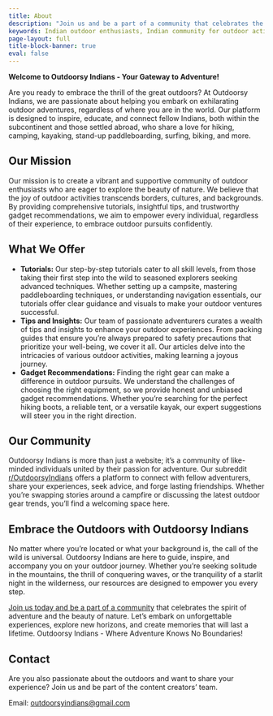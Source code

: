 ```yaml
---
title: About
description: "Join us and be a part of a community that celebrates the spirit of adventure and the beauty of nature."
keywords: Indian outdoor enthusiasts, Indian community for outdoor activities, Indians abroad, outdoor activities, well-being, things to do outdoors, gear recommendations
page-layout: full
title-block-banner: true
eval: false
---
```



**Welcome to Outdoorsy Indians - Your Gateway to Adventure!**

Are you ready to embrace the thrill of the great outdoors?
At Outdoorsy Indians, we are passionate about helping you embark on exhilarating outdoor adventures, regardless of where you are in the world.
Our platform is designed to inspire, educate, and connect fellow Indians, both within the subcontinent and those settled abroad, who share a love for hiking, camping, kayaking, stand-up paddleboarding, surfing, biking, and more.

## Our Mission

Our mission is to create a vibrant and supportive community of outdoor enthusiasts who are eager to explore the beauty of nature.
We believe that the joy of outdoor activities transcends borders, cultures, and backgrounds.
By providing comprehensive tutorials, insightful tips, and trustworthy gadget recommendations, we aim to empower every individual, regardless of their experience, to embrace outdoor pursuits confidently.

## What We Offer

-   **Tutorials:** Our step-by-step tutorials cater to all skill levels, from those taking their first step into the wild to seasoned explorers seeking advanced techniques. Whether setting up a campsite, mastering paddleboarding techniques, or understanding navigation essentials, our tutorials offer clear guidance and visuals to make your outdoor ventures successful.
-   **Tips and Insights:** Our team of passionate adventurers curates a wealth of tips and insights to enhance your outdoor experiences. From packing guides that ensure you're always prepared to safety precautions that prioritize your well-being, we cover it all. Our articles delve into the intricacies of various outdoor activities, making learning a joyous journey.
-   **Gadget Recommendations:** Finding the right gear can make a difference in outdoor pursuits. We understand the challenges of choosing the right equipment, so we provide honest and unbiased gadget recommendations. Whether you're searching for the perfect hiking boots, a reliable tent, or a versatile kayak, our expert suggestions will steer you in the right direction.

## Our Community

Outdoorsy Indians is more than just a website; it's a community of like-minded individuals united by their passion for adventure.
Our subreddit [r/OutdoorsyIndians](https://www.reddit.com/r/OutdoorsyIndians/) offers a platform to connect with fellow adventurers, share your experiences, seek advice, and forge lasting friendships.
Whether you're swapping stories around a campfire or discussing the latest outdoor gear trends, you'll find a welcoming space here.

## Embrace the Outdoors with Outdoorsy Indians

No matter where you're located or what your background is, the call of the wild is universal.
Outdoorsy Indians are here to guide, inspire, and accompany you on your outdoor journey.
Whether you're seeking solitude in the mountains, the thrill of conquering waves, or the tranquility of a starlit night in the wilderness, our resources are designed to empower you every step.

[Join us today and be a part of a community](https://www.reddit.com/r/OutdoorsyIndians/) that celebrates the spirit of adventure and the beauty of nature.
Let's embark on unforgettable experiences, explore new horizons, and create memories that will last a lifetime.
Outdoorsy Indians - Where Adventure Knows No Boundaries!

## Contact
Are you also passionate about the outdoors and want to share your experience? Join us and be part of the content creators' team.

Email: [outdoorsyindians\@gmail.com](mailto:outdoorsyindians@gmail.com)


